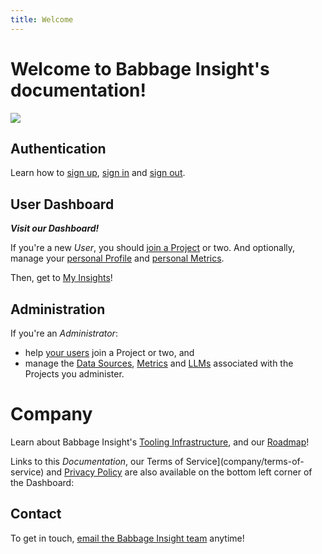 ```yaml
---
title: Welcome
---
```


# Welcome to Babbage Insight's documentation!

<img src="assets/babbage-insight.svg" style="display: block; margin: 0 auto;"/>

## Authentication
Learn how to [sign up](auth/sign-up), [sign in](auth/sign-in) and [sign out](auth/sign-out).

## User Dashboard
***Visit our Dashboard!*** 

If you're a new *User*, you should [join a Project](user/projects) or two. And
optionally, manage your [personal Profile](user/profile) and [personal Metrics](user/metrics).

Then, get to [My Insights](user/insights)!

## Administration
If you're an *Administrator*: 
* help [your users](admin/users) join a Project or two, and
* manage the [Data Sources](admin/sources), [Metrics](admin/metrics) and [LLMs](admin/llms) associated with the Projects you administer.

# Company
Learn about Babbage Insight's [Tooling Infrastructure](tooling), and our
[Roadmap](upcoming)!

Links to this *Documentation*, our Terms of
Service](company/terms-of-service) and [Privacy Policy](company/privacy-policy)
are also available on the bottom left corner of the Dashboard:

## Contact
To get in touch, [email the Babbage Insight team](mailto:team@babbageinsight.com) anytime!